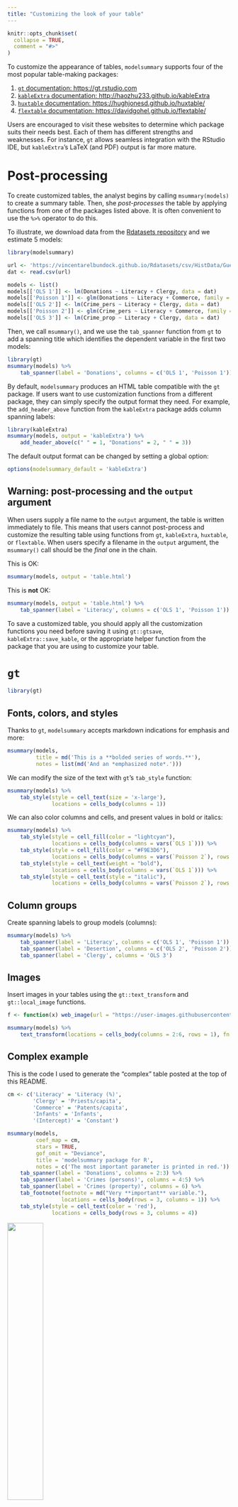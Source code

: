 ```yaml
---
title: "Customizing the look of your table"
---
```


```r
knitr::opts_chunk$set(
  collapse = TRUE,
  comment = "#>"
)
```

To customize the appearance of tables, `modelsummary` supports four of the most popular table-making packages: 

1. [`gt` documentation: https://gt.rstudio.com](https://gt.rstudio.com)
2. [`kableExtra` documentation: http://haozhu233.github.io/kableExtra](http://haozhu233.github.io/kableExtra)
3. [`huxtable` documentation: https://hughjonesd.github.io/huxtable/](https://hughjonesd.github.io/huxtable/)
4. [`flextable` documentation: https://davidgohel.github.io/flextable/](https://davidgohel.github.io/flextable/)

Users are encouraged to visit these websites to determine which package suits their needs best. Each of them has different strengths and weaknesses. For instance, `gt` allows seamless integration with the RStudio IDE, but `kableExtra`'s LaTeX (and PDF) output is far more mature.

# Post-processing

To create customized tables, the analyst begins by calling `msummary(models)` to create a summary table. Then, she *post-processes* the table by applying functions from one of the packages listed above. It is often convenient to use the `%>%` operator to do this.

To illustrate, we download data from the [Rdatasets repository](https://vincentarelbundock.github.io/Rdatasets') and we estimate 5 models:

```r
library(modelsummary)

url <- 'https://vincentarelbundock.github.io/Rdatasets/csv/HistData/Guerry.csv'
dat <- read.csv(url)

models <- list()
models[['OLS 1']] <- lm(Donations ~ Literacy + Clergy, data = dat)
models[['Poisson 1']] <- glm(Donations ~ Literacy + Commerce, family = poisson, data = dat)
models[['OLS 2']] <- lm(Crime_pers ~ Literacy + Clergy, data = dat)
models[['Poisson 2']] <- glm(Crime_pers ~ Literacy + Commerce, family = poisson, data = dat)
models[['OLS 3']] <- lm(Crime_prop ~ Literacy + Clergy, data = dat)
```

Then, we call `msummary()`, and we use the `tab_spanner` function from `gt` to add a spanning title which identifies the dependent variable in the first two models:

```r
library(gt)
msummary(models) %>%
    tab_spanner(label = 'Donations', columns = c('OLS 1', 'Poisson 1'))
```

By default, `modelsummary` produces an HTML table compatible with the `gt` package. If users want to use customization functions from a different package, they can simply specify the output format they need. For example, the `add_header_above` function from the `kableExtra` package adds column spanning labels:

```r
library(kableExtra)
msummary(models, output = 'kableExtra') %>%
    add_header_above(c(" " = 1, "Donations" = 2, " " = 3))
```

The default output format can be changed by setting a global option:

```r
options(modelsummary_default = 'kableExtra')
```

## Warning: post-processing and the `output` argument

When users supply a file name to the `output` argument, the table is written immediately to file. This means that users cannot post-process and customize the resulting table using functions from `gt`, `kableExtra`, `huxtable`, or `flextable`. When users specify a filename in the `output` argument, the `msummary()` call should be the *final* one in the chain.

This is OK:

```r
msummary(models, output = 'table.html')
```

This is **not** OK:

```r
msummary(models, output = 'table.html') %>%
    tab_spanner(label = 'Literacy', columns = c('OLS 1', 'Poisson 1'))
```

To save a customized table, you should apply all the customization functions you need before saving it using `gt::gtsave`, `kableExtra::save_kable`, or the appropriate helper function from the package that you are using to customize your table.
 
# `gt`

```r
library(gt)
```

## Fonts, colors, and styles

Thanks to `gt`, `modelsummary` accepts markdown indications for emphasis and more:

```r
msummary(models, 
         title = md('This is a **bolded series of words.**'),
         notes = list(md('And an *emphasized note*.')))
```

We can modify the size of the text with `gt`'s `tab_style` function: 

```r
msummary(models) %>%
    tab_style(style = cell_text(size = 'x-large'),
              locations = cells_body(columns = 1)) 
```

We can also color columns and cells, and present values in bold or italics:

```r
msummary(models) %>%
    tab_style(style = cell_fill(color = "lightcyan"), 
              locations = cells_body(columns = vars(`OLS 1`))) %>% 
    tab_style(style = cell_fill(color = "#F9E3D6"),
              locations = cells_body(columns = vars(`Poisson 2`), rows = 2:6)) %>%
    tab_style(style = cell_text(weight = "bold"), 
              locations = cells_body(columns = vars(`OLS 1`))) %>%
    tab_style(style = cell_text(style = "italic"), 
              locations = cells_body(columns = vars(`Poisson 2`), rows = 2:6))
```

## Column groups

Create spanning labels to group models (columns):

```r
msummary(models) %>%
    tab_spanner(label = 'Literacy', columns = c('OLS 1', 'Poisson 1')) %>%
    tab_spanner(label = 'Desertion', columns = c('OLS 2', 'Poisson 2')) %>%
    tab_spanner(label = 'Clergy', columns = 'OLS 3')
```

## Images

Insert images in your tables using the `gt::text_transform` and `gt::local_image` functions.

```r
f <- function(x) web_image(url = "https://user-images.githubusercontent.com/987057/82732352-b9aabf00-9cda-11ea-92a6-26750cf097d0.png", height = 80)

msummary(models) %>%
    text_transform(locations = cells_body(columns = 2:6, rows = 1), fn = f)
```

## Complex example

This is the code I used to generate the "complex" table posted at the top of this README.

```r
cm <- c('Literacy' = 'Literacy (%)',
        'Clergy' = 'Priests/capita',
        'Commerce' = 'Patents/capita', 
        'Infants' = 'Infants',
        '(Intercept)' = 'Constant')

msummary(models,
         coef_map = cm,
         stars = TRUE,
         gof_omit = "Deviance",
         title = 'modelsummary package for R',
         notes = c('The most important parameter is printed in red.')) %>%
    tab_spanner(label = 'Donations', columns = 2:3) %>%
    tab_spanner(label = 'Crimes (persons)', columns = 4:5) %>%
    tab_spanner(label = 'Crimes (property)', columns = 6) %>%
    tab_footnote(footnote = md("Very **important** variable."),
                 locations = cells_body(rows = 3, columns = 1)) %>%
    tab_style(style = cell_text(color = 'red'),
              locations = cells_body(rows = 3, columns = 4))
```

<img src="https://user-images.githubusercontent.com/987057/82853752-90558300-9ed4-11ea-88af-12cf20cb367f.png" width="40%">

# `kableExtra`

```r
library(kableExtra)
```

The `gt` LaTeX render engine is still immature. Until it improves, I strongly recommend that users turn to `kableExtra` to produce LaTeX tables. This package offers robust functions that allow a lot of customization. A simple LaTeX table can be produced as follows:

```r
msummary(models, output = 'latex')
```

`kableExtra` also produces very nice HTML tables. We can use functions from this package to customize this table, with bold and colored cells, column spans, and more. 

## Fonts, colors and styles

The `row_spec` and `column_spec` allow users to change the styling of their tables. For instance, this code creates a table where the first column is in bold blue text on pink background:

```r
msummary(models, output = 'latex') %>%
    row_spec(1, bold = TRUE, color = 'blue', background = 'pink')
```

## Column groups

You can define column group labels using `kableExtra`'s `add_header_above` function:

```
msummary(models, output = 'latex') %>%
    add_header_above(c(" " = 1, 
                       "Donations" = 2, 
                       "Crimes (person)" = 2, 
                       "Crimes (property)" = 1))
```

## Complex example

```r
cm <- c('Literacy' = 'Literacy (%)',
        'Clergy' = 'Priests/capita',
        'Commerce' = 'Patents/capita',
        'Infants' = 'Infants',
        '(Intercept)' = 'Constant')

msummary(models,
    coef_map = cm,
    stars = TRUE,
    gof_omit = "Deviance",
    title = 'modelsummary package for R',
    notes = c('First custom note to contain text.',
              'Second custom note with different content.')) %>%
    add_header_above(c(" " = 1, 
                       "Donations" = 2, 
                       "Crimes (person)" = 2, 
                       "Crimes (property)" = 1))
   row_spec(3, bold = TRUE, color = 'blue', background = 'pink')
```

<img src="https://user-images.githubusercontent.com/987057/82732382-e068f580-9cda-11ea-8924-331550f8f1e8.png" width="40%">

# `huxtable`

TODO: Contributions welcome!

# `flextable`

TODO: Contributions welcome!
